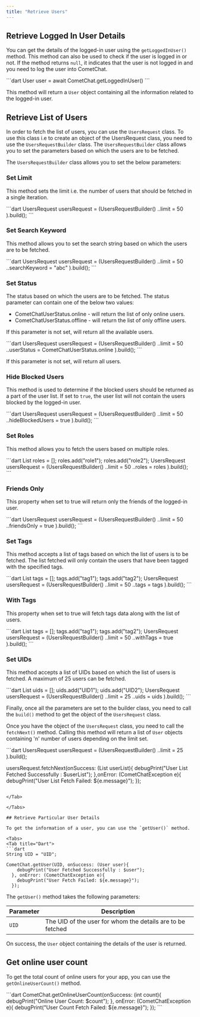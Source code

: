 ```yaml
---
title: "Retrieve Users"
---
```




## Retrieve Logged In User Details

You can get the details of the logged-in user using the `getLoggedInUser()` method. This method can also be used to check if the user is logged in or not. If the method returns `null`, it indicates that the user is not logged in and you need to log the user into CometChat.

<Tabs>
<Tab title="Dart">
```dart
User user = await CometChat.getLoggedInUser()   
```

</Tab>

</Tabs>

This method will return a `User` object containing all the information related to the logged-in user.

## Retrieve List of Users

In order to fetch the list of users, you can use the `UsersRequest` class. To use this class i.e to create an object of the UsersRequest class, you need to use the `UsersRequestBuilder` class. The `UsersRequestBuilder` class allows you to set the parameters based on which the users are to be fetched.

The `UsersRequestBuilder` class allows you to set the below parameters:

### Set Limit

This method sets the limit i.e. the number of users that should be fetched in a single iteration.

<Tabs>
<Tab title="Dart">
```dart
UsersRequest usersRequest = (UsersRequestBuilder()
  ..limit = 50
  ).build();
```

</Tab>

</Tabs>

### Set Search Keyword

This method allows you to set the search string based on which the users are to be fetched.

<Tabs>
<Tab title="Dart">
```dart
UsersRequest usersRequest = (UsersRequestBuilder()
  ..limit = 50
	..searchKeyword = "abc"
  ).build();
```

</Tab>

</Tabs>

### Set Status

The status based on which the users are to be fetched. The status parameter can contain one of the below two values:

* CometChatUserStatus.online - will return the list of only online users.
* CometChatUserStatus.offline - will return the list of only offline users.

If this parameter is not set, will return all the available users.

<Tabs>
<Tab title="Dart">
```dart
UsersRequest usersRequest = (UsersRequestBuilder()
  ..limit = 50
	..userStatus = CometChatUserStatus.online
  ).build(); 
```

</Tab>

</Tabs>

If this parameter is not set, will return all users.

### Hide Blocked Users

This method is used to determine if the blocked users should be returned as a part of the user list. If set to `true`, the user list will not contain the users blocked by the logged-in user.

<Tabs>
<Tab title="Dart">
```dart
UsersRequest usersRequest = (UsersRequestBuilder()
  ..limit = 50
	..hideBlockedUsers = true
  ).build();  
```

</Tab>

</Tabs>

### Set Roles

This method allows you to fetch the users based on multiple roles.

<Tabs>
<Tab title="Dart">
```dart
List<String> roles = [];
roles.add("role1");
roles.add("role2");
UsersRequest usersRequest = (UsersRequestBuilder()
  ..limit = 50
	..roles = roles
  ).build();
```

</Tab>

</Tabs>

### Friends Only

This property when set to true will return only the friends of the logged-in user.

<Tabs>
<Tab title="Dart">
```dart
UsersRequest usersRequest = (UsersRequestBuilder()
  ..limit = 50
	..friendsOnly = true
  ).build();
```

</Tab>

</Tabs>

### Set Tags

This method accepts a list of tags based on which the list of users is to be fetched. The list fetched will only contain the users that have been tagged with the specified tags.

<Tabs>
<Tab title="Dart">
```dart
List<String> tags = [];
tags.add("tag1");
tags.add("tag2");
UsersRequest usersRequest = (UsersRequestBuilder()
  ..limit = 50
	..tags = tags
  ).build();  
```

</Tab>

</Tabs>

### With Tags

This property when set to true will fetch tags data along with the list of users.

<Tabs>
<Tab title="Dart">
```dart
List<String> tags = [];
tags.add("tag1");
tags.add("tag2");
UsersRequest usersRequest = (UsersRequestBuilder()
  ..limit = 50
	..withTags = true
  ).build();
```

</Tab>

</Tabs>

### Set UIDs

This method accepts a list of UIDs based on which the list of users is fetched. A maximum of 25 users can be fetched.

<Tabs>
<Tab title="Dart">
```dart
List<String> uids = [];
uids.add("UID1");
uids.add("UID2");
UsersRequest usersRequest = (UsersRequestBuilder()
  ..limit = 25
	..uids = uids
  ).build(); 
```

</Tab>

</Tabs>

Finally, once all the parameters are set to the builder class, you need to call the `build()` method to get the object of the `UsersRequest` class.

Once you have the object of the `UsersRequest` class, you need to call the `fetchNext()` method. Calling this method will return a list of `User` objects containing 'n' number of users depending on the limit set.

<Tabs>
<Tab title="Dart">
```dart
UsersRequest usersRequest = (UsersRequestBuilder()
  ..limit = 25
  ).build();

usersRequest.fetchNext(onSuccess: (List<User> userList){
    debugPrint("User List Fetched Successfully : $userList");
  },onError: (CometChatException e){
    debugPrint("User List Fetch Failed: ${e.message}");
  });
```

</Tab>

</Tabs>

## Retrieve Particular User Details

To get the information of a user, you can use the `getUser()` method.

<Tabs>
<Tab title="Dart">
```dart
String UID = "UID";
  
CometChat.getUser(UID, onSuccess: (User user){
    debugPrint("User Fetched Successfully : $user");
  }, onError: (CometChatException e){
    debugPrint("User Fetch Failed: ${e.message}");
  });
```

</Tab>

</Tabs>

The `getUser()` method takes the following parameters:

| Parameter | Description                                                |
| --------- | ---------------------------------------------------------- |
| `UID`     | The UID of the user for whom the details are to be fetched |

On success, the `User` object containing the details of the user is returned.

## Get online user count

To get the total count of online users for your app, you can use the `getOnlineUserCount()` method.

<Tabs>
<Tab title="Dart">
```dart
CometChat.getOnlineUserCount(onSuccess: (int count){
    debugPrint("Online User Count: $count"); 
  }, onError: (CometChatException e){
    debugPrint("User Count Fetch Failed: ${e.message}");
  });
```

</Tab>

</Tabs>
